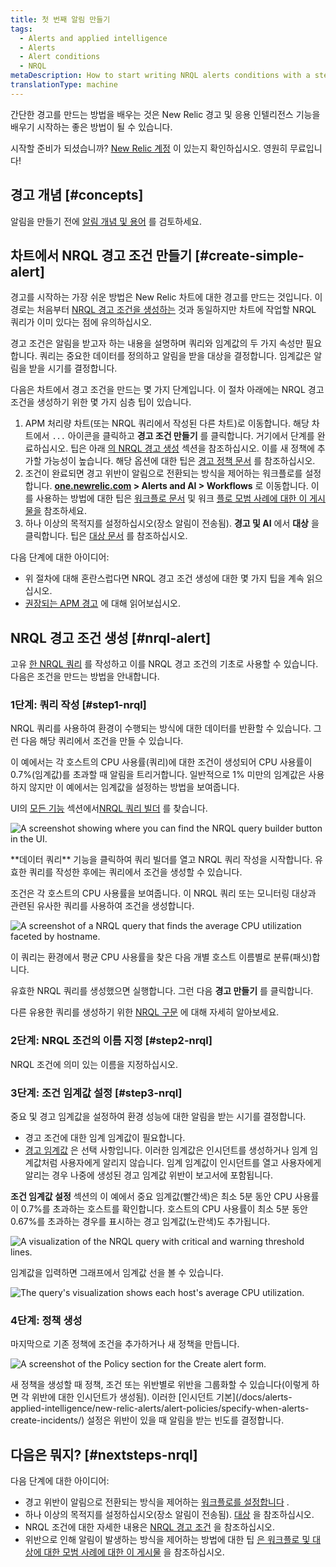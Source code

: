 ```yaml
---
title: 첫 번째 알림 만들기
tags:
  - Alerts and applied intelligence
  - Alerts
  - Alert conditions
  - NRQL
metaDescription: How to start writing NRQL alerts conditions with a step-by-step user case.
translationType: machine
---
```







간단한 경고를 만드는 방법을 배우는 것은 New Relic 경고 및 응용 인텔리전스 기능을 배우기 시작하는 좋은 방법이 될 수 있습니다.

시작할 준비가 되셨습니까? [New Relic 계정](https://newrelic.com/signup) 이 있는지 확인하십시오. 영원히 무료입니다!

## 경고 개념 [#concepts]

알림을 만들기 전에 [알림 개념 및 용어](/docs/alerts-applied-intelligence/applied-intelligence/incident-intelligence/basic-alerting-concepts) 를 검토하세요.

## 차트에서 NRQL 경고 조건 만들기 [#create-simple-alert]

경고를 시작하는 가장 쉬운 방법은 New Relic 차트에 대한 경고를 만드는 것입니다. 이 경로는 처음부터 [NRQL 경고 조건을 생성하는](/docs/alerts-applied-intelligence/new-relic-alerts/alert-conditions/create-nrql-alert-conditions) 것과 동일하지만 차트에 작업할 NRQL 쿼리가 이미 있다는 점에 유의하십시오.

경고 조건은 알림을 받고자 하는 내용을 설명하며 쿼리와 임계값의 두 가지 속성만 필요합니다. 쿼리는 중요한 데이터를 정의하고 알림을 받을 대상을 결정합니다. 임계값은 알림을 받을 시기를 결정합니다.

다음은 차트에서 경고 조건을 만드는 몇 가지 단계입니다. 이 절차 아래에는 NRQL 경고 조건을 생성하기 위한 몇 가지 심층 팁이 있습니다.

1. APM 처리량 차트(또는 NRQL 쿼리에서 작성된 다른 차트)로 이동합니다. 해당 차트에서 `...` 아이콘을 클릭하고 **경고 조건 만들기** 를 클릭합니다. 거기에서 단계를 완료하십시오. 팁은 아래 [의 NRQL 경고 생성](#nrql-alert) 섹션을 참조하십시오. 이를 새 정책에 추가할 가능성이 높습니다. 해당 옵션에 대한 팁은 [경고 정책 문서](/docs/alerts-applied-intelligence/new-relic-alerts/alert-policies/specify-when-alerts-create-incidents/#preference-policy) 를 참조하십시오.
2. 조건이 완료되면 경고 위반이 알림으로 전환되는 방식을 제어하는 워크플로를 설정합니다. **[one.newrelic.com](https://one.newrelic.com/all-capabilities) > Alerts and AI > Workflows** 로 이동합니다. 이를 사용하는 방법에 대한 팁은 [워크플로 문서](/docs/alerts-applied-intelligence/applied-intelligence/incident-workflows/incident-workflows) 및 워크 [플로 모범 사례에 대한 이 게시물을](https://discuss.newrelic.com/t/relic-solution-patterns-for-implementing-alerts-workflows/188605) 참조하세요.
3. 하나 이상의 목적지를 설정하십시오(장소 알림이 전송됨). **경고 및 AI** 에서 **대상** 을 클릭합니다. 팁은 [대상 문서](/docs/alerts-applied-intelligence/notifications/destinations) 를 참조하십시오.

다음 단계에 대한 아이디어:

* 위 절차에 대해 혼란스럽다면 NRQL 경고 조건 생성에 대한 몇 가지 팁을 계속 읽으십시오.
* [권장되는 APM 경고](/docs/alerts-applied-intelligence/new-relic-alerts/get-started/condition-recommendations) 에 대해 읽어보십시오.

## NRQL 경고 조건 생성 [#nrql-alert]

고유 [한 NRQL 쿼리](/docs/query-your-data/nrql-new-relic-query-language/get-started/introduction-nrql-new-relics-query-language) 를 작성하고 이를 NRQL 경고 조건의 기초로 사용할 수 있습니다. 다음은 조건을 만드는 방법을 안내합니다.

### 1단계: 쿼리 작성 [#step1-nrql]

NRQL 쿼리를 사용하여 환경이 수행되는 방식에 대한 데이터를 반환할 수 있습니다. 그런 다음 해당 쿼리에서 조건을 만들 수 있습니다.

이 예에서는 각 호스트의 CPU 사용률(쿼리)에 대한 조건이 생성되어 CPU 사용률이 0.7%(임계값)를 초과할 때 알림을 트리거합니다. 일반적으로 1% 미만의 임계값은 사용하지 않지만 이 예에서는 임계값을 설정하는 방법을 보여줍니다.

UI의 [모든 기능](https://one.newrelic.com/all-capabilities) 섹션에서[NRQL 쿼리 빌더](/docs/query-your-data/explore-query-data/query-builder/use-advanced-nrql-mode-query-data/) 를 찾습니다.

<img
  title="A screenshot showing where you can find the NRQL query builder button in the UI."
  alt="A screenshot showing where you can find the NRQL query builder button in the UI."
  src={accountsQueryBuilder}
/>

<figcaption>
  **데이터 쿼리** 기능을 클릭하여 쿼리 빌더를 열고 NRQL 쿼리 작성을 시작합니다. 유효한 쿼리를 작성한 후에는 쿼리에서 조건을 생성할 수 있습니다.
</figcaption>

조건은 각 호스트의 CPU 사용률을 보여줍니다. 이 NRQL 쿼리 또는 모니터링 대상과 관련된 유사한 쿼리를 사용하여 조건을 생성합니다.

<img
  title="A screenshot of a NRQL query that finds the average CPU utilization faceted by hostname."
  alt="A screenshot of a NRQL query that finds the average CPU utilization faceted by hostname."
  src={accountsNrqlQuery}
/>

<figcaption>
  이 쿼리는 환경에서 평균 CPU 사용률을 찾은 다음 개별 호스트 이름별로 분류(패싯)합니다.
</figcaption>

유효한 NRQL 쿼리를 생성했으면 실행합니다. 그런 다음 **경고 만들기** 를 클릭합니다.

다른 유용한 쿼리를 생성하기 위한 [NRQL 구문](/docs/query-your-data/nrql-new-relic-query-language/get-started/introduction-nrql-new-relics-query-language/#syntax) 에 대해 자세히 알아보세요.

### 2단계: NRQL 조건의 이름 지정 [#step2-nrql]

NRQL 조건에 의미 있는 이름을 지정하십시오.

### 3단계: 조건 임계값 설정 [#step3-nrql]

중요 및 경고 임계값을 설정하여 환경 성능에 대한 알림을 받는 시기를 결정합니다.

* 경고 조건에 대한 임계 임계값이 필요합니다.
* [경고 임계값](/docs/alerts-applied-intelligence/new-relic-alerts/alert-conditions/set-thresholds-alert-condition/#threshold-levels) 은 선택 사항입니다. 이러한 임계값은 인시던트를 생성하거나 임계 임계값처럼 사용자에게 알리지 않습니다. 임계 임계값이 인시던트를 열고 사용자에게 알리는 경우 나중에 생성된 경고 임계값 위반이 보고서에 포함됩니다.

**조건 임계값 설정** 섹션의 이 예에서 중요 임계값(빨간색)은 최소 5분 동안 CPU 사용률이 0.7%를 초과하는 호스트를 확인합니다. 호스트의 CPU 사용률이 최소 5분 동안 0.67%를 초과하는 경우를 표시하는 경고 임계값(노란색)도 추가됩니다.

<img
  title="A visualization of the NRQL query with critical and warning threshold lines."
  alt="A visualization of the NRQL query with critical and warning threshold lines."
  src={accountsAlertThresholdsStatic}
/>

임계값을 입력하면 그래프에서 임계값 선을 볼 수 있습니다.

<img
  title="The query's visualization shows each host's average CPU utilization."
  alt="The query's visualization shows each host's average CPU utilization."
  src={accountsShowNrqlGraph}
/>

### 4단계: 정책 생성

마지막으로 기존 정책에 조건을 추가하거나 새 정책을 만듭니다.

<img
  title="A screenshot of the Policy section for the Create alert form."
  alt="A screenshot of the Policy section for the Create alert form."
  src={accountsNrqlCreatePolicy}
/>

<figcaption>
  새 정책을 생성할 때 정책, 조건 또는 위반별로 위반을 그룹화할 수 있습니다(이렇게 하면 각 위반에 대한 인시던트가 생성됨). 이러한 [인시던트 기본](/docs/alerts-applied-intelligence/new-relic-alerts/alert-policies/specify-when-alerts-create-incidents/) 설정은 위반이 있을 때 알림을 받는 빈도를 결정합니다.
</figcaption>

## 다음은 뭐지? [#nextsteps-nrql]

다음 단계에 대한 아이디어:

* 경고 위반이 알림으로 전환되는 방식을 제어하는 [워크플로를 설정합니다](/docs/alerts-applied-intelligence/applied-intelligence/incident-workflows/incident-workflows) .
* 하나 이상의 목적지를 설정하십시오(장소 알림이 전송됨). [대상](/docs/alerts-applied-intelligence/notifications/destinations) 을 참조하십시오.
* NRQL 조건에 대한 자세한 내용은 [NRQL 경고 조건](/docs/alerts-applied-intelligence/new-relic-alerts/alert-conditions/create-nrql-alert-conditions) 을 참조하십시오.
* 위반으로 인해 알림이 발생하는 방식을 제어하는 방법에 대한 팁 [은 워크플로 및 대상에 대한 모범 사례에 대한 이 게시물](https://discuss.newrelic.com/t/relic-solution-patterns-for-implementing-alerts-workflows/188605) 을 참조하십시오.